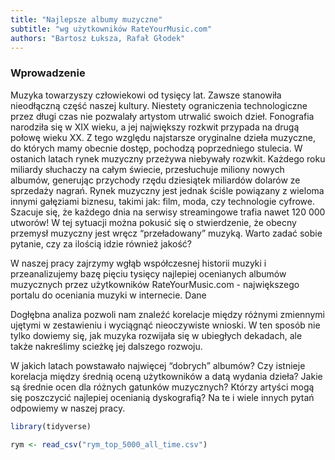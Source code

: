 ```yaml
---
title: "Najlepsze albumy muzyczne"
subtitle: "wg użytkowników RateYourMusic.com"
authors: "Bartosz Łuksza, Rafał Głodek"
---
```


### Wprowadzenie

Muzyka towarzyszy człowiekowi od tysięcy lat. Zawsze stanowiła nieodłączną część naszej kultury. Niestety ograniczenia technologiczne przez długi czas nie pozwalały artystom utrwalić swoich dzieł. Fonografia narodziła się w XIX wieku, a jej największy rozkwit przypada na drugą połowę wieku XX. Z tego względu najstarsze oryginalne dzieła muzyczne, do których mamy obecnie dostęp, pochodzą poprzedniego stulecia. W ostanich latach rynek muzyczny przeżywa niebywały rozwkit. Każdego roku miliardy słuchaczy na całym świecie, przesłuchuje miliony nowych albumów, generując przychody rzędu dziesiątek miliardów dolarów ze sprzedaży nagrań. Rynek muzyczny jest jednak ściśle powiązany z wieloma innymi gałęziami biznesu, takimi jak: film, moda, czy technologie cyfrowe. Szacuje się, że każdego dnia na serwisy streamingowe trafia nawet 120 000 utworów! W tej sytuacji można pokusić się o stwierdzenie, że obecny przemysł muzyczny jest wręcz "przeładowany" muzyką. Warto zadać sobie pytanie, czy za ilością idzie również jakość? 

W naszej pracy zajrzymy wgłąb współczesnej historii muzyki i przeanalizujemy bazę pięciu tysięcy najlepiej ocenianych albumów muzycznych przez użytkowników RateYourMusic.com - największego portalu do oceniania muzyki w internecie. Dane 

Dogłębna analiza pozwoli nam znaleźć korelacje między różnymi zmiennymi ujętymi w zestawieniu i wyciągnąć nieoczywiste wnioski. W ten sposób nie tylko dowiemy się, jak muzyka rozwijała się w ubiegłych dekadach, ale także nakreślimy scieżkę jej dalszego rozwoju. 

W jakich latach powstawało najwięcej "dobrych" albumów? Czy istnieje korelacja między średnią oceną użytkowników a datą wydania dzieła? Jakie są średnie ocen dla różnych gatunków muzycznych? Którzy artyści mogą się poszczycić najlepiej ocenianią dyskografią? Na te i wiele innych pytań odpowiemy w naszej pracy.
```r
library(tidyverse)
```

```r
rym <- read_csv("rym_top_5000_all_time.csv")
```
